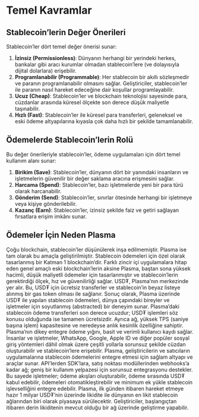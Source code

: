 # Temel Kavramlar

## Stablecoin’lerin Değer Önerileri

Stablecoin’ler dört temel değer önerisi sunar:

1. **İzinsiz (Permissionless)**: Dünyanın herhangi bir yerindeki herkes, bankalar gibi aracı kurumlar olmadan stablecoin’lere (ve dolayısıyla dijital dolarlara) erişebilir.
2. **Programlanabilir (Programmable)**: Her stablecoin bir akıllı sözleşmedir ve paranın programlanabilir olmasını sağlar. Geliştiriciler, stablecoin’ler ile paranın nasıl hareket edeceğine dair koşullar programlayabilir.
3. **Ucuz (Cheap)**: Stablecoin’ler ve blockchain teknolojisi sayesinde para, cüzdanlar arasında küresel ölçekte son derece düşük maliyetle taşınabilir.
4. **Hızlı (Fast)**: Stablecoin’ler ile küresel para transferleri, geleneksel ve eski ödeme altyapılarına kıyasla çok daha hızlı bir şekilde tamamlanabilir.

## Ödemelerde Stablecoin’lerin Rolü

Bu değer önerileriyle stablecoin’ler, ödeme uygulamaları için dört temel kullanım alanı sunar:

1. **Birikim (Save)**: Stablecoin’ler, dünyanın dört bir yanındaki insanların ve işletmelerin güvenilir bir değer saklama aracına erişmesini sağlar.
2. **Harcama (Spend)**: Stablecoin’ler, bazı işletmelerde yeni bir para türü olarak harcanabilir.
3. **Gönderim (Send)**: Stablecoin’ler, sınırlar ötesinde herhangi bir işletmeye veya kişiye gönderilebilir.
4. **Kazanç (Earn)**: Stablecoin’ler, izinsiz şekilde faiz ve getiri sağlayan fırsatlara erişim imkânı sunar.

## Ödemeler İçin Neden Plasma

<AccordionGroup>
  <Accordion title="Stablecoin Ödemeleri İçin Özel Olarak Tasarlandı">
    Çoğu blockchain, stablecoin’ler düşünülerek inşa edilmemiştir. Plasma ise tam olarak bu amaçla geliştirilmiştir. Stablecoin ödemeleri için özel olarak tasarlanmış bir Katman 1 blockchain’dir. Farklı zincir içi uygulamalara hitap eden genel amaçlı eski blockchain’lerin aksine Plasma, baştan sona yüksek hacimli, düşük maliyetli ödemeler için tasarlanmıştır ve stablecoin’lerin gerektirdiği ölçek, hız ve güvenilirliği sağlar.
  </Accordion>

  <Accordion title="Yerel USD₮ Desteği">
    USD₮, Plasma’nın merkezinde yer alır. Bu, USD₮ için ücretsiz transferler ve stablecoin’in beyaz listeye alınmış bir gas token olması ile sağlanır. Sonuç olarak, Plasma üzerinde USD₮ ile yapılan stablecoin ödemeleri, dünya çapındaki bireyler ve işletmeler için soyutlanmış (abstracted) bir deneyim sunar.
  </Accordion>

  <Accordion title="Düşük Ücretler ve Neredeyse Anlık Kesinlik">
    Plasma’daki stablecoin ödeme transferleri son derece ucuzdur; USD₮ işlemleri söz konusu olduğunda ise tamamen ücretsizdir. Ayrıca ağ, yüksek TPS (saniye başına işlem) kapasitesine ve neredeyse anlık kesinlik özelliğine sahiptir.
  </Accordion>

  <Accordion title="Basit Kullanıcı Kaydı">
    Plasma’nın dikey entegre ödeme yığını, basit ve verimli kullanıcı kaydı sağlar. İnsanlar ve işletmeler, WhatsApp, Google, Apple ID ve diğer popüler sosyal giriş yöntemleri dâhil olmak üzere çeşitli yollarla sorunsuz şekilde cüzdan oluşturabilir ve stablecoin’lere erişebilir.
  </Accordion>

  <Accordion title="Entegre Stablecoin Altyapısı">
    Plasma, geliştiricilerin ve satıcıların uygulamalarına stablecoin ödemelerini entegre etmesi için sağlam altyapı ve araçlar sunar. API’lerden SDK’lara, satış noktası modüllerinden webhooks’a kadar ağ; geniş bir kullanım yelpazesi için sorunsuz entegrasyonu destekler. Bu sayede işletmeler; ödeme akışları oluşturabilir, ödeme sırasında USD₮ kabul edebilir, ödemeleri otomatikleştirebilir ve minimum ek yükle stablecoin işlevselliğini entegre edebilir.
  </Accordion>

  <Accordion title="Likidite">
    Plasma, ilk günden itibaren hareket etmeye hazır 1 milyar USD₮’nin üzerinde likidite ile dünyanın en likit stablecoin ağlarından biri olarak piyasaya sürülecektir. Geliştiriciler, başlangıçtan itibaren derin likiditenin mevcut olduğu bir ağ üzerinde geliştirme yapabilir.
  </Accordion>
</AccordionGroup>
